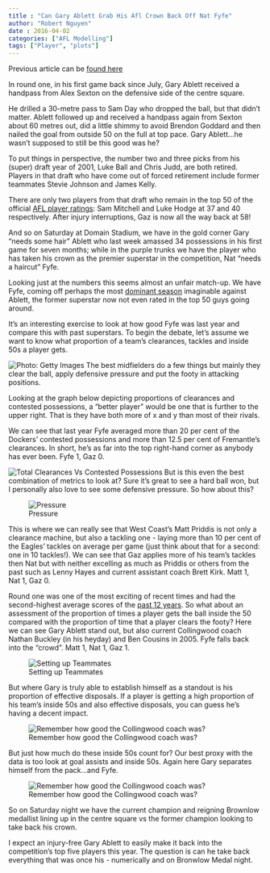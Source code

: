 ```yaml
---
title : "Can Gary Ablett Grab His Afl Crown Back Off Nat Fyfe"
author: "Robert Nguyen"
date : 2016-04-02
categories: ["AFL Modelling"]
tags: ["Player", "plots"]
---
```



Previous article can be [found here](http://www.watoday.com.au/afl/afl-news/the-numbers-guy-can-gary-ablett-grab-his-afl-crown-back-off-nat-fyfe-20160401-gnwloz.html)

In round one, in his first game back since July, Gary Ablett received a handpass from Alex Sexton on the defensive side of the centre square.

He drilled a 30-metre pass to Sam Day who dropped the ball, but that didn't matter. Ablett followed up and received a handpass again from Sexton about 60 metres out, did a little shimmy to avoid Brendon Goddard and then nailed the goal from outside 50 on the full at top pace.
Gary Ablett...he wasn't supposed to still be this good was he?

To put things in perspective, the number two and three picks from his (super) draft year of 2001, Luke Ball and Chris Judd, are both retired. Players in that draft who have come out of forced retirement include former teammates Stevie Johnson and James Kelly.

There are only two players from that draft who remain in the top 50 of the official [AFL player ratings](http://www.afl.com.au/stats/player-ratings/ratings-hub): Sam Mitchell and Luke Hodge at 37 and 40 respectively. After injury interruptions, Gaz is now all the way back at 58!

And so on Saturday at Domain Stadium, we have in the gold corner Gary "needs some hair" Ablett who last week amassed 34 possessions in his first game for seven months; while in the purple trunks we have the player who has taken his crown as the premier superstar in the competition, Nat "needs a haircut" Fyfe.

Looking just at the numbers this seems almost an unfair match-up. We have Fyfe, coming off perhaps the most [dominant season](http://afltables.com/afl/stats/players/N/Nat_Fyfe.html) imaginable against Ablett, the former superstar now not even rated in the top 50 guys going around.

It's an interesting exercise to look at how good Fyfe was last year and compare this with past superstars. To begin the debate, let's assume we want to know what proportion of a team's clearances, tackles and inside 50s a player gets.

![Photo: Getty Images](/images/fyfe.png)
The best midfielders do a few things but mainly they clear the ball, apply defensive pressure and put the footy in attacking positions. 

Looking at the graph below  depicting proportions of clearances and contested possessions,  a "better player" would be one that is further to the upper right. That is they have both more of x and y than most of their rivals.

We can see that last year Fyfe averaged more than 20 per cent of the Dockers' contested possessions and more than 12.5 per cent of Fremantle's clearances. In short, he's as far into the top right-hand corner as anybody has ever been. Fyfe 1, Gaz 0.

![Total Clearances Vs Contested Possessions](/images/ablett.png)
But is this even the best combination of metrics to look at? Sure it’s great to see a hard ball won, but I personally also love to see some defensive pressure. So how about this?

![Pressure](/images/ablett0.png)

This is where we can really see that West Coast's Matt Priddis is not only a clearance machine, but also a tackling one - laying more than 10 per cent of the Eagles' tackles on average per game (just think about that for a second: one in 10 tackles!). We can see that Gaz applies more of his team's tackles then Nat but with neither excelling as much as Priddis or others from the past such as Lenny Hayes and current assistant coach Brett Kirk. Matt 1, Nat 1, Gaz 0.

Round one was one of the most exciting of recent times and had the second-highest average scores of the [past 12 years](http://www.afl.com.au/news/2016-03-30/home-sweet-home-in-round-one-sets-scene-for-unique-round-two). So what about an assessment of the proportion of times a player gets the ball inside the 50 compared with the proportion of time that a player clears the footy? Here we can see Gary Ablett stand out, but also current Collingwood coach Nathan Buckley (in his heyday) and Ben Cousins in 2005. Fyfe falls back into the "crowd". Matt 1, Nat 1, Gaz 1.

![Setting up Teammates](/images/ablett1.png)

But where Gary is truly able to establish himself as a standout is his proportion of effective disposals. If a player is getting a high proportion of his team's inside 50s and also effective disposals, you can guess he's having a decent impact.

![Remember how good the Collingwood coach was?](/images/buckley.png)

But just how much do these inside 50s count for? Our best proxy with the data is too look at goal assists and inside 50s. Again here Gary separates himself from the pack...and Fyfe.

![Remember how good the Collingwood coach was?](/images/assist.png)

So on Saturday night we have the current champion and reigning Brownlow medallist lining up in the centre square vs the former champion looking to take back his crown.

I expect an injury-free Gary Ablett to easily make it back into the competition's top five players this year. The question is can he take back everything that was once his - numerically and on Bronwlow Medal night.
